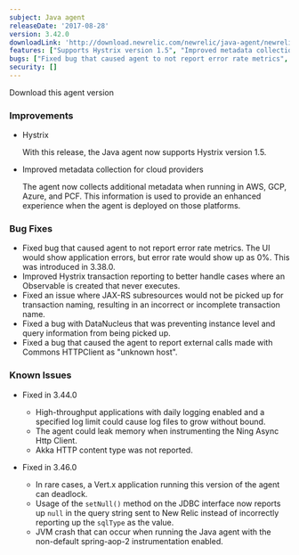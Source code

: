 ```yaml
---
subject: Java agent
releaseDate: '2017-08-28'
version: 3.42.0
downloadLink: 'http://download.newrelic.com/newrelic/java-agent/newrelic-agent/3.42.0'
features: ["Supports Hystrix version 1.5", "Improved metadata collection for cloud providers"]
bugs: ["Fixed bug that caused agent to not report error rate metrics", "Improved Hystrix transaction reporting to better handle cases where an Observable is created that never executes", "Fixed an issue where JAX-RS subresources would not be picked up for transaction naming", "Fixed a bug with DataNucleus that was preventing instance level and query information from being picked up", "Fixed a bug that caused the agent to report external calls made with Commons HTTPClient as unknown host"]
security: []
---
```

<ButtonGroup>
  <ButtonLink
    role="button"
    to="https://download.newrelic.com/newrelic/java-agent/newrelic-agent/3.42.0/"
    variant="primary"
  >
    Download this agent version
  </ButtonLink>
</ButtonGroup>

### Improvements

* Hystrix

  With this release, the Java agent now supports Hystrix version 1.5.
* Improved metadata collection for cloud providers

  The agent now collects additional metadata when running in AWS, GCP, Azure, and PCF. This information is used to provide an enhanced experience when the agent is deployed on those platforms.

### Bug Fixes

* Fixed bug that caused agent to not report error rate metrics. The UI would show application errors, but error rate would show up as 0%. This was introduced in 3.38.0.
* Improved Hystrix transaction reporting to better handle cases where an Observable is created that never executes.
* Fixed an issue where JAX-RS subresources would not be picked up for transaction naming, resulting in an incorrect or incomplete transaction name.
* Fixed a bug with DataNucleus that was preventing instance level and query information from being picked up.
* Fixed a bug that caused the agent to report external calls made with Commons HTTPClient as "unknown host".

### Known Issues

* Fixed in 3.44.0

  * High-throughput applications with daily logging enabled and a specified log limit could cause log files to grow without bound.
  * The agent could leak memory when instrumenting the Ning Async Http Client.
  * Akka HTTP content type was not reported.
* Fixed in 3.46.0

  * In rare cases, a Vert.x application running this version of the agent can deadlock.
  * Usage of the `setNull()` method on the JDBC interface now reports up `null` in the query string sent to New Relic instead of incorrectly reporting up the `sqlType` as the value.
  * JVM crash that can occur when running the Java agent with the non-default spring-aop-2 instrumentation enabled.
